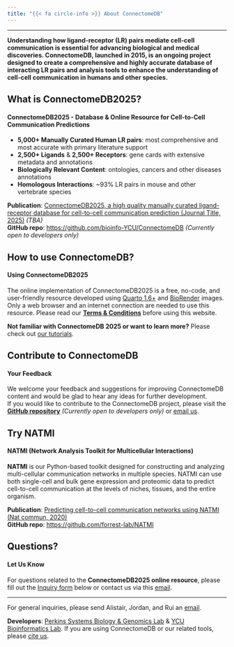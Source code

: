 ```yaml
---
title: "{{< fa circle-info >}} About ConnectomeDB"
---
```


---

**Understanding how ligand-receptor (LR) pairs mediate cell-cell communication is essential for advancing biological and medical discoveries. ConnectomeDB, launched in 2015, is an ongoing project designed to create a comprehensive and highly accurate database of interacting LR pairs and analysis tools to enhance the understanding of cell-cell communication in humans and other species.**


::: {.panel-tabset}

## **What is ConnectomeDB2025?**

#### **ConnectomeDB2025 - Database & Online Resource for Cell-to-Cell Communication Predictions**
<span class="half-break"></span>

- **5,000+ Manually Curated Human LR pairs**: most comprehensive and most accurate with primary literature support\
- **2,500+ Ligands** & **2,500+ Receptors**: gene cards with extensive metadata and annotations\
- **Biologically Relevant Content**: ontologies, cancers and other diseases annotations\
- **Homologous Interactions**: ~93% LR pairs in mouse and other vertebrate species\

<span class="half-break"></span>
**Publication**: [ ConnectomeDB2025, a high quality manually curated ligand-receptor database for cell-to-cell communication prediction (Journal Title, 2025)](about.qmd) *(TBA)*  
**GitHub repo**: <https://github.com/bioinfo-YCU/ConnectomeDB>  *(Currently open to developers only)*

## **How to use ConnectomeDB?**

#### **Using ConnectomeDB2025**
<span class="half-break"></span>

The online implementation of ConnectomeDB2025 is a free, no-code, and user-friendly resource developed using <a href='https://quarto.org/' target='_blank'>Quarto 1.6+</a> and <a href='https://www.biorender.com/' target='_blank'> BioRender</a> images. Only a web browser and an internet connection are needed to use this resource. Please read our [**Terms & Conditions**](policy.qmd) before using this website. 

<span class="half-break"></span>
**Not familiar with ConnectomeDB 2025 or want to learn more?** Please check out [our tutorials](tutorials.qmd).

## **Contribute to ConnectomeDB**

#### **Your Feedback**
<span class="half-break"></span>

We welcome your feedback and suggestions for improving ConnectomeDB content and would be glad to hear any ideas for further development.  
If you would like to contribute to the ConnectomeDB project, please visit the [**GitHub repository**](https://github.com/bioinfo-YCU/ConnectomeDB) *(Currently open to developers only)* or [email us](mailto:need_to_think@com).

## **Try NATMI**

#### **NATMI (Network Analysis Toolkit for Multicellular Interactions)**
<span class="half-break"></span>

**NATMI** is our Python-based toolkit designed for constructing and analyzing multi-cellular communication networks in multiple species. NATMI can use both single-cell and bulk gene expression and proteomic data to predict cell-to-cell communication at the levels of niches, tissues, and the entire organism.

<span class="half-break"></span>

**Publication**: [Predicting cell-to-cell communication networks using NATMI (Nat commun, 2020)](https://doi.org/10.1038/s41467-020-18873-z)   
**GitHub repo**: <https://github.com/forrest-lab/NATMI> 


## **Questions?**

#### **Let Us Know**
<span class="half-break"></span>

For questions related to the **ConnectomeDB2025 online resource**, please fill out the [Inquiry form](https://forms.gle/m7k5vygRPdTRdaTh6) below or contact us via this [email](mailto:bioinfo@yokohama-cu.ac.jp).  


***
For general inquiries, please send Alistair, Jordan, and Rui an [email](mailto:alistair.forrest@gmail.com; jordanr@yokohama-cu.ac.jp; rui.hou@research.uwa.edu.au).

:::

**Developers**: [Perkins Systems Biology & Genomics Lab](https://perkins.org.au/research/labs/cancer-program/systems-biology-and-genomics-overview/) & [YCU Bioinformatics Lab](https://www-user.yokohama-cu.ac.jp/~bioinfo/hp/). If you are using ConnectomeDB or our related tools, please [cite us](citeus.qmd). 
<span class="half-break"></span>
